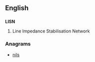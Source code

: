 ==English==

==={{initialism-old|en}}===
{{wikipedia}}
'''LISN'''

# Line Impedance Stabilisation Network

===Anagrams===
* [[nils#English|nils]]
